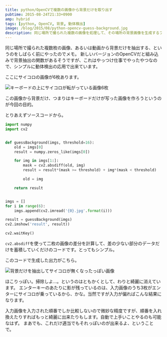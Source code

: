 ```yaml
---
title: python/OpenCVで複数の画像から背景だけを取り出す
pubtime: 2015-08-24T21:33+0900
amp: hybrid
tags: [python, OpenCV, 背景, 動体検出]
image: /blog/2015/08/python-opencv-guess-background.jpg
description: 同じ場所で撮られた複数の画像を処理して、その場所の背景画像を生成するプログラムをPython/OpenCVで実装してみました。動体検出の仕組みを応用して自分で実装しています。
---
```


同じ場所で撮られた複数枚の画像、あるいは動画から背景だけを抽出する、というのをしばらく前にやったのでメモ。
新しいバージョンのOpenCVだと組み込みで背景抽出の関数があるそうですが、これはやっつけ仕事でやったやつなので、シンプルに動体検出の応用で出来ています。

ここにサイコロの画像が6枚あります。

![キーボードの上にサイコロが転がっている画像6枚](/blog/2015/08/guess-background-input.jpg "1920x854")

この画像から背景だけ、つまりはキーボードだけが写った画像を作ろうというのが今回の目的。

とりあえずソースコードから。
``` python
import numpy
import cv2


def guessBackground(imgs, threshold=16):
    old = imgs[0]
    result = numpy.zeros_like(imgs[0])

    for img in imgs[1:]:
        mask = cv2.absdiff(old, img)
        result = result*(mask >= threshold) + img*(mask < threshold)

        old = img

    return result


imgs = []
for i in range(6):
    imgs.append(cv2.imread('{0}.jpg'.format(i)))

result = guessBackground(imgs)
cv2.imshow('result', result))

cv2.waitKey()
```
`cv2.absdiff`を使って二枚の画像の差分を計算して、差の少ない部分のデータだけを蓄積していくだけのコードです。とってもシンプル。

このコードで生成した出力がこちら。

![背景だけを抽出してサイコロが無くなったっぽい画像](/blog/2015/08/guess-background-result.jpg "1024x684")

ほこりっぽい。掃除しよ…。というのはともかくとして、わりと綺麗に消えています。
エンターキーのあたりに影が残っているのは、入力画像のうち3枚がエンターにサイコロが乗っているから、かな。当然ですが入力が偏ればこんな結果になります。

入力画像を入力された順番でしか比較しないので微妙な精度ですが、順番を入れ換えたりすればもっと綺麗に出来たりもします。自動で上手いことやるのも可能なはず。
まあでも、これだけ適当でもそれっぽいのが出来るよ、ということで。
